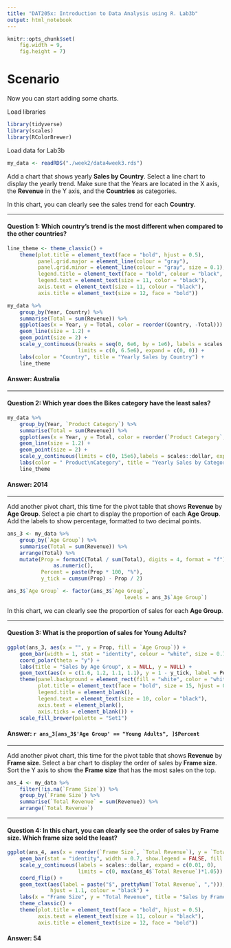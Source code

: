 ```yaml
---
title: "DAT205x: Introduction to Data Analysis using R. Lab3b"
output: html_notebook
---
```


```r
knitr::opts_chunk$set(
    fig.width = 9,
    fig.height = 7)
```

# Scenario

Now you can start adding some charts.

Load libraries
```r
library(tidyverse)
library(scales)
library(RColorBrewer)
```
Load data for Lab3b
```r
my_data <- readRDS("./week2/data4week3.rds")
```
Add a chart that shows yearly **Sales by Country**. Select a line chart to display the yearly trend. Make sure that the Years are located in the X axis, the **Revenue** in the Y axis, and the **Countries** as categories.

In this chart, you can clearly see the sales trend for each **Country**.

---

#### **Question 1:** Which country’s trend is the most different when compared to the other countries?
```r
line_theme <- theme_classic() +
    theme(plot.title = element_text(face = "bold", hjust = 0.5),
          panel.grid.major = element_line(colour = "gray"),
          panel.grid.minor = element_line(colour = "gray", size = 0.1),
          legend.title = element_text(face = "bold", colour = "black", size = 12),
          legend.text = element_text(size = 11, color = "black"),
          axis.text = element_text(size = 11, colour = "black"),
          axis.title = element_text(size = 12, face = "bold"))
```

```r
my_data %>%
    group_by(Year, Country) %>%
    summarise(Total = sum(Revenue)) %>%
    ggplot(aes(x = Year, y = Total, color = reorder(Country, -Total))) +
    geom_line(size = 1.2) +
    geom_point(size = 2) +
    scale_y_continuous(breaks = seq(0, 6e6, by = 1e6), labels = scales::dollar,
                       limits = c(0, 6.5e6), expand = c(0, 0)) +
    labs(color = "Country", title = "Yearly Sales by Country") +
    line_theme
```

#### **Answer:** Australia

---

#### **Question 2:** Which year does the Bikes category have the least sales?  
```r
my_data %>%
    group_by(Year, `Product Category`) %>%
    summarise(Total = sum(Revenue)) %>%
    ggplot(aes(x = Year, y = Total, color = reorder(`Product Category`,- Total))) +
    geom_line(size = 1.2) +
    geom_point(size = 2) +
    scale_y_continuous(limits = c(0, 15e6),labels = scales::dollar, expand = c(0, 0)) +
    labs(color = " Product\nCategory", title = "Yearly Sales by Category") +
    line_theme
```
  
#### **Answer:** 2014

---

Add another pivot chart, this time for the pivot table that shows **Revenue** by **Age Group**. Select a pie chart to display the proportion of each **Age Group**. Add the labels to show percentage, formatted to two decimal points.  
```r
ans_3 <- my_data %>%
    group_by(`Age Group`) %>%
    summarise(Total = sum(Revenue)) %>%
    arrange(Total) %>%
    mutate(Prop = formatC(Total / sum(Total), digits = 4, format = "f") %>%
               as.numeric(),
           Percent = paste(Prop * 100, "%"),
           y_tick = cumsum(Prop) - Prop / 2)

ans_3$`Age Group` <- factor(ans_3$`Age Group`,
                                      levels = ans_3$`Age Group`)
```

In this chart, we can clearly see the proportion of sales for each **Age Group**.

---  

#### **Question 3:** What is the proportion of sales for Young Adults?
```r
ggplot(ans_3, aes(x = "", y = Prop, fill = `Age Group`)) +
    geom_bar(width = 1, stat = "identity", colour = "white", size = 0.7) +
    coord_polar(theta = "y") +
    labs(title = "Sales by Age Group", x = NULL, y = NULL) +
    geom_text(aes(x = c(1.6, 1.2, 1.1, 1.1), y = 1 - y_tick, label = Percent), size = 7) +
    theme(panel.background = element_rect(fill = "white", color = "white"),
          plot.title = element_text(face = "bold", size = 15, hjust = 0.5),
          legend.title = element_blank(),
          legend.text = element_text(size = 10, color = "black"),
          axis.text = element_blank(),
          axis.ticks = element_blank()) +
    scale_fill_brewer(palette = "Set1")
```

#### **Answer:** `r ans_3[ans_3$'Age Group' == "Young Adults", ]$Percent`

---

Add another pivot chart, this time for the pivot table that shows **Revenue** by **Frame size**. Select a bar chart to display the order of sales by **Frame size**. Sort the Y axis to show the **Frame size** that has the most sales on the top.  
```r
ans_4 <- my_data %>%
    filter(!is.na(`Frame Size`)) %>%
    group_by(`Frame Size`) %>%
    summarise(`Total Revenue` = sum(Revenue)) %>%
    arrange(`Total Revenue`)
```

---

#### **Question 4:** In this chart, you can clearly see the order of sales by Frame size. Which frame size sold the least?
```r
ggplot(ans_4, aes(x = reorder(`Frame Size`, `Total Revenue`), y = `Total Revenue`)) +
    geom_bar(stat = "identity", width = 0.7, show.legend = FALSE, fill = "tomato2") +
    scale_y_continuous(labels = scales::dollar, expand = c(0.01, 0),
                       limits = c(0, max(ans_4$`Total Revenue`)*1.05)) +
    coord_flip() +
    geom_text(aes(label = paste("$", prettyNum(`Total Revenue`, ","))),
              hjust = 1.1, colour = "black") +
    labs(x = "Frame Size", y = "Total Revenue", title = "Sales by Frame Size") +
    theme_classic() +
    theme(plot.title = element_text(face = "bold", hjust = 0.5),
          axis.text = element_text(size = 11, colour = "black"),
          axis.title = element_text(size = 12, face = "bold"))
```

#### **Answer:** 54